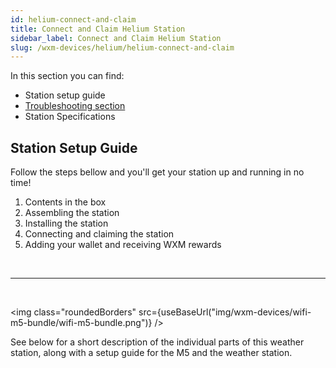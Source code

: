 ```yaml
---
id: helium-connect-and-claim
title: Connect and Claim Helium Station
sidebar_label: Connect and Claim Helium Station
slug: /wxm-devices/helium/helium-connect-and-claim
---
```



In this section you can find:
  - Station setup guide
  - [Troubleshooting section](/wxm-devices/helium/helium-troubleshooting)
  - Station Specifications



## Station Setup Guide

Follow the steps bellow and you'll get your station up and running in no time!

1. Contents in the box
1. Assembling the station
1. Installing the station
1. Connecting and claiming the station
1. Adding your wallet and receiving WXM rewards

<br/>
<hr />
<br/>

<img class="roundedBorders" src={useBaseUrl("img/wxm-devices/wifi-m5-bundle/wifi-m5-bundle.png")} />

See below for a short description of the individual parts of this weather station, along with a setup
guide for the M5 and the weather station.

